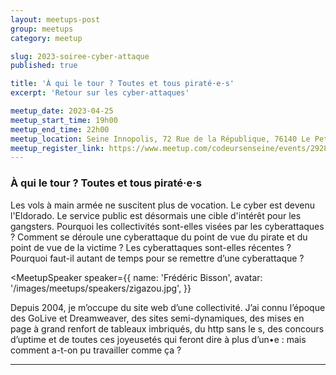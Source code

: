 ```yaml
---
layout: meetups-post
group: meetups
category: meetup

slug: 2023-soiree-cyber-attaque
published: true

title: 'À qui le tour ? Toutes et tous piraté·e·s'
excerpt: 'Retour sur les cyber-attaques'

meetup_date: 2023-04-25
meetup_start_time: 19h00
meetup_end_time: 22h00
meetup_location: Seine Innopolis, 72 Rue de la République, 76140 Le Petit-Quevilly
meetup_register_link: https://www.meetup.com/codeursenseine/events/292850354/
---
```


### À qui le tour ? Toutes et tous piraté·e·s

Les vols à main armée ne suscitent plus de vocation. Le cyber est devenu l'Eldorado. Le service public est désormais une cible d'intérêt pour les gangsters. Pourquoi les collectivités sont-elles visées par les cyberattaques ? Comment se déroule une cyberattaque du point de vue du pirate et du point de vue de la victime ? Les cyberattaques sont-elles récentes ? Pourquoi faut-il autant de temps pour se remettre d’une cyberattaque ?

<MeetupSpeaker
  speaker={{
    name: 'Frédéric Bisson',
    avatar: '/images/meetups/speakers/zigazou.jpg',
  }}
>
  Depuis 2004, je m’occupe du site web d’une collectivité. J’ai connu l’époque
  des GoLive et Dreamweaver, des sites semi-dynamiques, des mises en page à
  grand renfort de tableaux imbriqués, du http sans le s, des concours d’uptime
  et de toutes ces joyeusetés qui feront dire à plus d’un•e : mais comment
  a-t-on pu travailler comme ça ?
</MeetupSpeaker>

---
